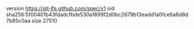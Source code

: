version https://git-lfs.github.com/spec/v1
oid sha256:5f00401b43fdadcfbde530a1899f2d0bc2679b13eadd1a0fce6a6d8d7b85c0aa
size 27510
